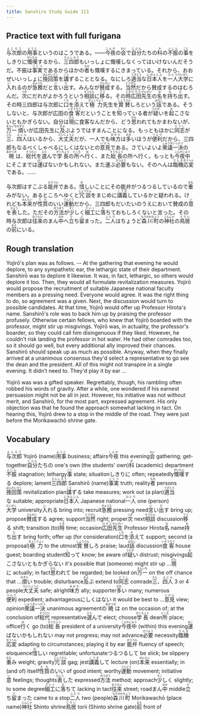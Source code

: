 ```yaml
---
title: Sanshiro Study Guide 113
---
```


## Practice text with full furigana

<p>
<ruby><rb>与次郎</rb><rt>よじろう</rt></ruby>の<ruby><rb>用事</rb><rt>ようじ</rt></ruby>というのはこうである。――<ruby><rb>今夜</rb><rt>こんや</rt></ruby>の<ruby><rb>会</rb><rt>かい</rt></ruby>で<ruby><rb>自分</rb><rt>じぶん</rt></ruby>たちの<ruby><rb>科</rb><rt>か</rt></ruby>の<ruby><rb>不振</rb><rt>ふしん</rt></ruby>の<ruby><rb>事</rb><rt>こと</rt></ruby>をしきりに<ruby><rb>慨嘆</rb><rt>がいたん</rt></ruby>するから、<ruby><rb>三四郎</rb><rt>さんしろう</rt></ruby>もいっしょに慨嘆しなくってはいけないんだそうだ。不振は<ruby><rb>事実</rb><rt>じじつ</rt></ruby>であるからほかの<ruby><rb>者</rb><rt>もの</rt></ruby>も慨嘆するにきまっている。それから、おおぜいいっしょに<ruby><rb>挽回策</rb><rt>ばんかいさく</rt></ruby>を<ruby><rb>講</rb><rt>こう</rt></ruby>ずることとなる。なにしろ<ruby><rb>適当</rb><rt>てきとう</rt></ruby>な<ruby><rb>日本人</rb><rt>にほんじん</rt></ruby>を<ruby><rb>一人</rb><rt>ひとり</rt></ruby><ruby><rb>大学</rb><rt>だいがく</rt></ruby>に<ruby><rb>入</rb><rt>い</rt></ruby>れるのが<ruby><rb>急務</rb><rt>きゅうむ</rt></ruby>だと<ruby><rb>言</rb><rt>い</rt></ruby>い<ruby><rb>出</rb><rt>だ</rt></ruby>す。みんなが<ruby><rb>賛成</rb><rt>さんせい</rt></ruby>する。<ruby><rb>当然</rb><rt>とうぜん</rt></ruby>だから賛成するのはむろんだ。<ruby><rb>次</rb><rt>つぎ</rt></ruby>にだれがよかろうという<ruby><rb>相談</rb><rt>そうだん</rt></ruby>に<ruby><rb>移</rb><rt>うつ</rt></ruby>る。その<ruby><rb>時</rb><rt>とき</rt></ruby><ruby><rb>広田</rb><rt>ひろた</rt></ruby><ruby><rb>先生</rb><rt>せんせい</rt></ruby>の<ruby><rb>名</rb><rt>な</rt></ruby>を<ruby><rb>持</rb><rt>も</rt></ruby>ち<ruby><rb>出</rb><rt>だ</rt></ruby>す。その時三四郎は与次郎に<ruby><rb>口</rb><rt>くち</rt></ruby>を<ruby><rb>添</rb><rt>そ</rt></ruby>えて<ruby><rb>極力</rb><rt>きょくりょく</rt></ruby>先生を<ruby><rb>賞賛</rb><rt>しょうさん</rt></ruby>しろという<ruby><rb>話</rb><rt>はなし</rt></ruby>である。そうしないと、与次郎が広田の<ruby><rb>食客</rb><rt>いそうろう</rt></ruby>だということを<ruby><rb>知</rb><rt>し</rt></ruby>っている者が<ruby><rb>疑</rb><rt>うたが</rt></ruby>いを<ruby><rb>起</rb><rt>お</rt></ruby>こさないともかぎらない。自分は<ruby><rb>現</rb><rt>げん</rt></ruby>に食客なんだから、どう<ruby><rb>思</rb><rt>おも</rt></ruby>われてもかまわないが、<ruby><rb>万一</rb><rt>まんいち</rt></ruby><ruby><rb>煩</rb><rt>わずら</rt></ruby>いが広田先生に<ruby><rb>及</rb><rt>およ</rt></ruby>ぶようではすまんことになる。もっともほかに<ruby><rb>同志</rb><rt>どうし</rt></ruby>が<ruby><rb>三</rb><rt>さん</rt></ruby>、<ruby><rb>四人</rb><rt>よにん</rt></ruby>はいるから、<ruby><rb>大丈夫</rb><rt>だいじょうぶ</rt></ruby>だが、一人でも<ruby><rb>味方</rb><rt>みかた</rt></ruby>は<ruby><rb>多</rb><rt>おお</rt></ruby>いほうが<ruby><rb>便利</rb><rt>べんり</rt></ruby>だから、三四郎もなるべくしゃべるにしくはないとの<ruby><rb>意見</rb><rt>いけん</rt></ruby>である。さていよいよ<ruby><rb>衆議一決</rb><rt>しゅうぎいっけつ</rt></ruby>の<ruby><rb>暁</rb><rt>あかつき</rt></ruby>は、<ruby><rb>総代</rb><rt>そうだい</rt></ruby>を<ruby><rb>選</rb><rt>えら</rt></ruby>んで<ruby><rb>学長</rb><rt>がくちょう</rt></ruby>の<ruby><rb>所</rb><rt>ところ</rt></ruby>へ<ruby><rb>行</rb><rt>ゆ</rt></ruby>く、また<ruby><rb>総長</rb><rt>そうちょう</rt></ruby>の所へ行く。もっとも<ruby><rb>今夜中</rb><rt>こんやじゅう</rt></ruby>にそこまでは<ruby><rb>運</rb><rt>はこ</rt></ruby>ばないかもしれない。また運ぶ<ruby><rb>必要</rb><rt>ひつよう</rt></ruby>もない。そのへんは<ruby><rb>臨機</rb><rt>りんき</rt></ruby><ruby><rb>応変</rb><rt>おうへん</rt></ruby>である。……
</p>

<p>
与次郎はすこぶる<ruby><rb>能弁</rb><rt>のうべん</rt></ruby>である。<ruby><rb>惜</rb><rt>お</rt></ruby>しいことにその能弁がつるつるしているので<ruby><rb>重</rb><rt>おも</rt></ruby>みがない。あるところへゆくと<ruby><rb>冗談</rb><rt>じょうだん</rt></ruby>をまじめに<ruby><rb>講義</rb><rt>こうぎ</rt></ruby>しているかと疑われる。けれども<ruby><rb>本来</rb><rt>ほんらい</rt></ruby>が<ruby><rb>性質</rb><rt>たち</rt></ruby>のいい<ruby><rb>運動</rb><rt>うんどう</rt></ruby>だから、三四郎もだいたいのうえにおいて賛成の<ruby><rb>意</rb><rt>い</rt></ruby>を<ruby><rb>表</rb><rt>ひょう</rt></ruby>した。ただその<ruby><rb>方法</rb><rt>ほうほう</rt></ruby>が<ruby><rb>少</rb><rt>すこ</rt></ruby>しく<ruby><rb>細工</rb><rt>さいく</rt></ruby>に<ruby><rb>落</rb><rt>お</rt></ruby>ちておもしろくないと言った。その時与次郎は<ruby><rb>往来</rb><rt>おうらい</rt></ruby>のまん<ruby><rb>中</rb><rt>なか</rt></ruby>へ<ruby><rb>立</rb><rt>た</rt></ruby>ち<ruby><rb>留</rb><rt>ど</rt></ruby>まった。<ruby><rb>二人</rb><rt>ふたり</rt></ruby>はちょうど<ruby><rb>森川町</rb><rt>もりかわちょう</rt></ruby>の<ruby><rb>神社</rb><rt>じんじゃ</rt></ruby>の<ruby><rb>鳥居</rb><rt>とりい</rt></ruby>の<ruby><rb>前</rb><rt>まえ</rt></ruby>にいる。
</p>


## Rough translation

Yojirō's plan was as follows. -- At the gathering that evening he would deplore, to any sympathetic ear, the lethargic state of their department. Sanshirō was to deplore it likewise. It was, in fact, lethargic, so others would deplore it too. Then, they would all formulate revitalization measures. Yojirō would propose the recruitment of suitable Japanese national faculty members as a pressing need. Everyone would agree. It was the right thing to do, so agreement was a given. Next, the discussion would turn to possible candidates. At that time, Yojirō would offer up Professor Hirota's name. Sanshirō's role was to back him up by praising the professor profusely. Otherwise certain fellows, who knew that Yojirō boarded with the professor, might stir up misgivings. Yojirō was, in actuality, the professor's boarder, so they could call him disingenuous if they liked. However, he couldn't risk landing the professor in hot water. He had other comrades too, so it should go well, but every additional ally improved their chances. Sanshirō should speak up as much as possible. Anyway, when they finally arrived at a unanimous consensus they'd select a representative to go see the dean and the president. All of this might not transpire in a single evening. It didn't need to. They'd play it by ear ...

Yojirō was was a gifted speaker. Regrettably, though, his rambling often robbed his words of gravity. After a while, one wondered if his earnest persuasion might not be all in jest. However, his initiative was not without merit, and Sanshirō, for the most part, expressed agreement. His only objection was that he found the approach somewhat lacking in tact. On hearing this, Yojirō drew to a stop in the middle of the road. They were just before the Morikawachō shrine gate. 


## Vocabulary

<p>
<span class="vocabstudy"><ruby><rb>与次郎</rb><rt>よじろう</rt></ruby>&nbsp;Yojirō (name)</span><span class="vocabstudy"><ruby><rb>用事</rb><rt>ようじ</rt></ruby>&nbsp;business; affairs</span><span class="vocabstudy"><ruby><rb>今夜</rb><rt>こんや</rt></ruby>&nbsp;this evening</span><span class="vocabstudy"><ruby><rb>会</rb><rt>かい</rt></ruby>&nbsp;gathering; get-together</span><span class="vocabstudy"><ruby><rb>自分</rb><rt>じぶん</rt></ruby>たちの&nbsp;one's own (the students' own)</span><span class="vocabstudy"><ruby><rb>科</rb><rt>か</rt></ruby>&nbsp;(academic) department</span><span class="vocabstudy"><ruby><rb>不振</rb><rt>ふしん</rt></ruby>&nbsp;stagnation; lethargy</span><span class="vocabstudy"><ruby><rb>事</rb><rt>こと</rt></ruby>&nbsp;state; situation</span><span class="vocabstudy">しきりに&nbsp;often; repeatedly</span><span class="vocabstudy"><ruby><rb>慨嘆</rb><rt>がいたん</rt></ruby>する&nbsp;deplore; lament</span><span class="vocabstudy"><ruby><rb>三四郎</rb><rt>さんしろう</rt></ruby>&nbsp;Sanshirō (name)</span><span class="vocabstudy"><ruby><rb>事実</rb><rt>じじつ</rt></ruby>&nbsp;truth; reality</span><span class="vocabstudy"><ruby><rb>者</rb><rt>もの</rt></ruby>&nbsp;persons</span><span class="vocabstudy"><ruby><rb>挽回策</rb><rt>ばんかいさく</rt></ruby>&nbsp;revitalization plan</span><span class="vocabstudy"><ruby><rb>講</rb><rt>こう</rt></ruby>ずる&nbsp;take measures; work out (a plan)</span><span class="vocabstudy"><ruby><rb>適当</rb><rt>てきとう</rt></ruby>な&nbsp;suitable; appropriate</span><span class="vocabstudy"><ruby><rb>日本人</rb><rt>にほんじん</rt></ruby>&nbsp;Japanese national</span><span class="vocabstudy"><ruby><rb>一人</rb><rt>ひとり</rt></ruby>&nbsp;one (person)</span><span class="vocabstudy"><ruby><rb>大学</rb><rt>だいがく</rt></ruby>&nbsp;university</span><span class="vocabstudy"><ruby><rb>入</rb><rt>い</rt></ruby>れる&nbsp;bring into; recruit</span><span class="vocabstudy"><ruby><rb>急務</rb><rt>きゅうむ</rt></ruby>&nbsp;pressing need</span><span class="vocabstudy"><ruby><rb>言</rb><rt>い</rt></ruby>い<ruby><rb>出</rb><rt>だ</rt></ruby>す&nbsp;bring up; propose</span><span class="vocabstudy"><ruby><rb>賛成</rb><rt>さんせい</rt></ruby>する&nbsp;agree; support</span><span class="vocabstudy"><ruby><rb>当然</rb><rt>とうぜん</rt></ruby>&nbsp;right; proper</span><span class="vocabstudy"><ruby><rb>次</rb><rt>つぎ</rt></ruby>&nbsp;next</span><span class="vocabstudy"><ruby><rb>相談</rb><rt>そうだん</rt></ruby>&nbsp;discussion</span><span class="vocabstudy"><ruby><rb>移</rb><rt>うつ</rt></ruby>る&nbsp;shift; transition (to)</span><span class="vocabstudy"><ruby><rb>時</rb><rt>とき</rt></ruby>&nbsp;time; occasion</span><span class="vocabstudy"><ruby><rb>広田</rb><rt>ひろた</rt></ruby><ruby><rb>先生</rb><rt>せんせい</rt></ruby>&nbsp;Professor Hirota</span><span class="vocabstudy"><ruby><rb>名</rb><rt>な</rt></ruby>&nbsp;name</span><span class="vocabstudy"><ruby><rb>持</rb><rt>も</rt></ruby>ち<ruby><rb>出</rb><rt>だ</rt></ruby>す&nbsp;bring forth; offer up (for consideration)</span><span class="vocabstudy"><ruby><rb>口</rb><rt>くち</rt></ruby>を<ruby><rb>添</rb><rt>そ</rt></ruby>えて&nbsp;support; second (a proposal)</span><span class="vocabstudy"><ruby><rb>極力</rb><rt>きょくりょく</rt></ruby>&nbsp;to the utmost</span><span class="vocabstudy"><ruby><rb>賞賛</rb><rt>しょうさん</rt></ruby>しろ&nbsp;praise; laud</span><span class="vocabstudy"><ruby><rb>話</rb><rt>はなし</rt></ruby>&nbsp;discussion</span><span class="vocabstudy"><ruby><rb>食客</rb><rt>いそうろう</rt></ruby>&nbsp;house guest; boarding student</span><span class="vocabstudy"><ruby><rb>知</rb><rt>し</rt></ruby>って&nbsp;know; be aware of</span><span class="vocabstudy"><ruby><rb>疑</rb><rt>うたが</rt></ruby>い&nbsp;distrust; misgivings</span><span class="vocabstudy"><ruby><rb>起</rb><rt>お</rt></ruby>こさないともかぎらない&nbsp;it's possible that (someone) might stir up ...</span><span class="vocabstudy"><ruby><rb>現</rb><rt>げん</rt></ruby>に&nbsp;actually; in fact</span><span class="vocabstudy"><ruby><rb>思</rb><rt>おも</rt></ruby>われて&nbsp;be regarded; be looked on</span><span class="vocabstudy"><ruby><rb>万一</rb><rt>まんいち</rt></ruby>&nbsp;on the off chance that ...</span><span class="vocabstudy"><ruby><rb>煩</rb><rt>わずら</rt></ruby>い&nbsp;trouble; disturbance</span><span class="vocabstudy"><ruby><rb>及</rb><rt>およ</rt></ruby>ぶ&nbsp;extend to</span><span class="vocabstudy"><ruby><rb>同志</rb><rt>どうし</rt></ruby>&nbsp;comrade</span><span class="vocabstudy"><ruby><rb>三</rb><rt>さん</rt></ruby>、<ruby><rb>四人</rb><rt>よにん</rt></ruby>&nbsp;3 or 4 people</span><span class="vocabstudy"><ruby><rb>大丈夫</rb><rt>だいじょうぶ</rt></ruby>&nbsp;safe; alright</span><span class="vocabstudy"><ruby><rb>味方</rb><rt>みかた</rt></ruby>&nbsp;ally; supporter</span><span class="vocabstudy"><ruby><rb>多</rb><rt>おお</rt></ruby>い&nbsp;many; numerous</span><span class="vocabstudy"><ruby><rb>便利</rb><rt>べんり</rt></ruby>&nbsp;expedient; advantageous</span><span class="vocabstudy">にしくはない&nbsp;it would be best to ...</span><span class="vocabstudy"><ruby><rb>意見</rb><rt>いけん</rt></ruby>&nbsp;view; opinion</span><span class="vocabstudy"><ruby><rb>衆議一決</rb><rt>しゅうぎいっけつ</rt></ruby>&nbsp;unanimous agreement</span><span class="vocabstudy">の<ruby><rb>暁</rb><rt>あかつき</rt></ruby>は&nbsp;on the occasion of; at the conclusion of</span><span class="vocabstudy"><ruby><rb>総代</rb><rt>そうだい</rt></ruby>&nbsp;representative</span><span class="vocabstudy"><ruby><rb>選</rb><rt>えら</rt></ruby>んで&nbsp;elect; choose</span><span class="vocabstudy"><ruby><rb>学長</rb><rt>がくちょう</rt></ruby>&nbsp;dean</span><span class="vocabstudy"><ruby><rb>所</rb><rt>ところ</rt></ruby>&nbsp;place; office</span><span class="vocabstudy"><ruby><rb>行</rb><rt>ゆ</rt></ruby>く&nbsp;go (to)</span><span class="vocabstudy"><ruby><rb>総長</rb><rt>そうちょう</rt></ruby>&nbsp;president of a university</span><span class="vocabstudy"><ruby><rb>今夜中</rb><rt>こんやじゅう</rt></ruby>&nbsp;(within) this evening</span><span class="vocabstudy"><ruby><rb>運</rb><rt>はこ</rt></ruby>ばないかもしれない&nbsp;may not progress; may not advance</span><span class="vocabstudy"><ruby><rb>必要</rb><rt>ひつよう</rt></ruby>&nbsp;necessity</span><span class="vocabstudy"><ruby><rb>臨機</rb><rt>りんき</rt></ruby><ruby><rb>応変</rb><rt>おうへん</rt></ruby>&nbsp;adapting to circumstances; playing it by ear</span>
<span class="vocabstudy"><ruby><rb>能弁</rb><rt>のうべん</rt></ruby>&nbsp;fluency of speech; eloquence</span><span class="vocabstudy"><ruby><rb>惜</rb><rt>お</rt></ruby>しい&nbsp;regrettable; unfortunate</span><span class="vocabstudy">つるつるして&nbsp;be slick; be slippery</span><span class="vocabstudy"><ruby><rb>重</rb><rt>おも</rt></ruby>み&nbsp;weight; gravity</span><span class="vocabstudy"><ruby><rb>冗談</rb><rt>じょうだん</rt></ruby>&nbsp;gag; jest</span><span class="vocabstudy"><ruby><rb>講義</rb><rt>こうぎ</rt></ruby>して&nbsp;lecture (on)</span><span class="vocabstudy"><ruby><rb>本来</rb><rt>ほんらい</rt></ruby>&nbsp;essentially; in (and of) itself</span><span class="vocabstudy"><ruby><rb>性質</rb><rt>たち</rt></ruby>のいい&nbsp;of good intent; worthy</span><span class="vocabstudy"><ruby><rb>運動</rb><rt>うんどう</rt></ruby>&nbsp;movement; initiative</span><span class="vocabstudy"><ruby><rb>意</rb><rt>い</rt></ruby>&nbsp;feelings; thoughts</span><span class="vocabstudy"><ruby><rb>表</rb><rt>ひょう</rt></ruby>した&nbsp;expressed</span><span class="vocabstudy"><ruby><rb>方法</rb><rt>ほうほう</rt></ruby>&nbsp;method; approach</span><span class="vocabstudy"><ruby><rb>少</rb><rt>すこ</rt></ruby>しく&nbsp;slightly; to some degree</span><span class="vocabstudy"><ruby><rb>細工</rb><rt>さいく</rt></ruby>に<ruby><rb>落</rb><rt>お</rt></ruby>ちて&nbsp;lacking in tact</span><span class="vocabstudy"><ruby><rb>往来</rb><rt>おうらい</rt></ruby>&nbsp;street; road</span><span class="vocabstudy">まん<ruby><rb>中</rb><rt>なか</rt></ruby>&nbsp;middle</span><span class="vocabstudy"><ruby><rb>立</rb><rt>た</rt></ruby>ち<ruby><rb>留</rb><rt>ど</rt></ruby>まった&nbsp;came to a stop</span><span class="vocabstudy"><ruby><rb>二人</rb><rt>ふたり</rt></ruby>&nbsp;two (people)</span><span class="vocabstudy"><ruby><rb>森川町</rb><rt>もりかわちょう</rt></ruby>&nbsp;Morikawachō (place name)</span><span class="vocabstudy"><ruby><rb>神社</rb><rt>じんじゃ</rt></ruby>&nbsp;Shinto shrine</span><span class="vocabstudy"><ruby><rb>鳥居</rb><rt>とりい</rt></ruby>&nbsp;torii (Shinto shrine gate)</span><span class="vocabstudy"><ruby><rb>前</rb><rt>まえ</rt></ruby>&nbsp;front of</span>
</p>
